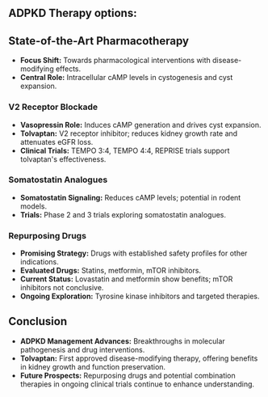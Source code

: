 ## ADPKD Therapy options: 

## State-of-the-Art Pharmacotherapy

- **Focus Shift:** Towards pharmacological interventions with disease-modifying effects.
- **Central Role:** Intracellular cAMP levels in cystogenesis and cyst expansion.

### V2 Receptor Blockade

- **Vasopressin Role:** Induces cAMP generation and drives cyst expansion.
- **Tolvaptan:** V2 receptor inhibitor; reduces kidney growth rate and attenuates eGFR loss.
- **Clinical Trials:** TEMPO 3:4, TEMPO 4:4, REPRISE trials support tolvaptan's effectiveness.

### Somatostatin Analogues

- **Somatostatin Signaling:** Reduces cAMP levels; potential in rodent models.
- **Trials:** Phase 2 and 3 trials exploring somatostatin analogues.

### Repurposing Drugs

- **Promising Strategy:** Drugs with established safety profiles for other indications.
- **Evaluated Drugs:** Statins, metformin, mTOR inhibitors.
- **Current Status:** Lovastatin and metformin show benefits; mTOR inhibitors not conclusive.
- **Ongoing Exploration:** Tyrosine kinase inhibitors and targeted therapies.

## Conclusion

- **ADPKD Management Advances:** Breakthroughs in molecular pathogenesis and drug interventions.
- **Tolvaptan:** First approved disease-modifying therapy, offering benefits in kidney growth and function preservation.
- **Future Prospects:** Repurposing drugs and potential combination therapies in ongoing clinical trials continue to enhance understanding.